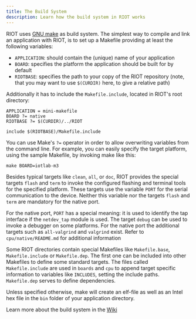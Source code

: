 ```yaml
---
title: The Build System
description: Learn how the build system in RIOT works
---
```


RIOT uses [GNU make](https://www.gnu.org/software/make/) as build system. The
simplest way to compile and link an application with RIOT, is to set up a
Makefile providing at least the following variables:

 * `APPLICATION`: should contain the (unique) name of your application
 * `BOARD`: specifies the platform the application should be built for by
   default
 * `RIOTBASE`: specifies the path to your copy of the RIOT repository (note,
   that you may want to use `$(CURDIR)` here, to give a relative path)

Additionally it has to include the `Makefile.include`, located in RIOT's root
directory:

```make title="a minimal application Makefile"
APPLICATION = mini-makefile
BOARD ?= native
RIOTBASE ?= $(CURDIR)/../RIOT

include $(RIOTBASE)/Makefile.include
```

You can use Make's `?=` operator in order to allow overwriting
variables from the command line. For example, you can easily specify the target
platform, using the sample Makefile, by invoking make like this:

```shell
make BOARD=iotlab-m3
```

Besides typical targets like `clean`, `all`, or `doc`, RIOT provides the
special targets `flash` and `term` to invoke the configured flashing and
terminal tools for the specified platform. These targets use the variable
`PORT` for the serial communication to the device. Neither this variable nor
the targets `flash` and `term` are mandatory for the native port.

For the native port, `PORT` has a special meaning: it is used to identify the
tap interface if the `netdev_tap` module is used. The target `debug` can be
used to invoke a debugger on some platforms. For the native port the additional
targets such as `all-valgrind` and `valgrind` exist. Refer to
`cpu/native/README.md` for additional information

Some RIOT directories contain special Makefiles like `Makefile.base`,
`Makefile.include` or `Makefile.dep`. The first one can be included into other
Makefiles to define some standard targets. The files called `Makefile.include`
are used in `boards` and `cpu` to append target specific information to
variables like `INCLUDES`, setting the include paths. `Makefile.dep` serves to
define dependencies.

Unless specified otherwise, make will create an elf-file as well as an Intel
hex file in the `bin` folder of your application directory.

Learn more about the build system in the
[Wiki](https://github.com/RIOT-OS/RIOT/wiki/The-Make-Build-System)
